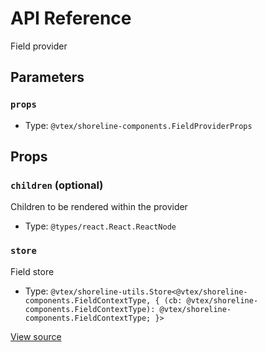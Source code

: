 # API Reference

Field provider

## Parameters

### `props`

- Type: `@vtex/shoreline-components.FieldProviderProps`

## Props

### `children` (optional)

Children to be rendered within the provider

- Type: `@types/react.React.ReactNode`

### `store`

Field store

- Type: `@vtex/shoreline-utils.Store<@vtex/shoreline-components.FieldContextType, { (cb: @vtex/shoreline-components.FieldContextType): @vtex/shoreline-components.FieldContextType; }>`

[View source](https://github.com/vtex/shoreline/blob/caed6495e/packages/components/src/field/field-provider.tsx#L10)
